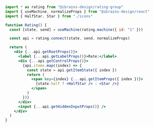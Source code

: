 ```jsx
import * as rating from "@ibrains-design/rating-group"
import { useMachine, normalizeProps } from "@ibrains-design/react"
import { HalfStar, Star } from "./icons"

function Rating() {
  const [state, send] = useMachine(rating.machine({ id: "1" }))

  const api = rating.connect(state, send, normalizeProps)

  return (
    <div {...api.getRootProps()}>
      <label {...api.getLabelProps()}>Rate:</label>
      <div {...api.getControlProps()}>
        {api.items.map((index) => {
          const state = api.getItemState({ index })
          return (
            <span key={index} {...api.getItemProps({ index })}>
              {state.half ? <HalfStar /> : <Star />}
            </span>
          )
        })}
      </div>
      <input {...api.getHiddenInputProps()} />
    </div>
  )
}
```
